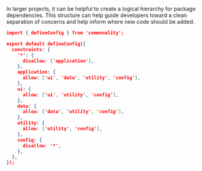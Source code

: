 In larger projects, it can be helpful to create a logical hierarchy for package dependencies.
This structure can help guide developers toward a clean separation of concerns and help inform where new code should be added.

```json .commonality/config.json
import { defineConfig } from 'commonality';

export default defineConfig({
  constraints: {
    '*': {
      disallow: ['application'],
    },
    application: {
      allow: ['ui', 'data', 'utility', 'config'],
    },
    ui: {
      allow: ['ui', 'utility', 'config'],
    },
    data: {
      allow: ['data', 'utility', 'config'],
    },
    utility: {
      allow: ['utility', 'config'],
    },
    config: {
      disallow: '*',
    },
  },
});
```
